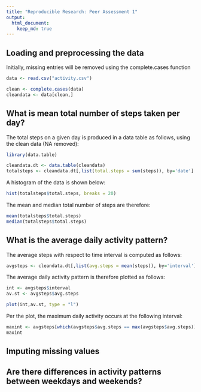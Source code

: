 ```yaml
---
title: "Reproducible Research: Peer Assessment 1"
output: 
  html_document:
    keep_md: true
---
```



## Loading and preprocessing the data

Initially, missing entries will be removed using the complete.cases function

```r
data <- read.csv("activity.csv")

clean <- complete.cases(data)
cleandata <- data[clean,]
```

## What is mean total number of steps taken per day?

The total steps on a given day is produced in a data table as follows, using the clean data (NA removed):

```r
library(data.table)

cleandata.dt <- data.table(cleandata)
totalsteps <- cleandata.dt[,list(total.steps = sum(steps)), by='date']
```

A histogram of the data is shown below:

```r
hist(totalsteps$total.steps, breaks = 20)
```

The mean and median total number of steps are therefore:

```r
mean(totalsteps$total.steps)
median(totalsteps$total.steps)
```

## What is the average daily activity pattern?

The average steps with respect to time interval is computed as follows:

```r
avgsteps <- cleandata.dt[,list(avg.steps = mean(steps)), by='interval']
```

The average daily activity pattern is therefore plotted as follows:

```r
int <- avgsteps$interval
av.st <- avgsteps$avg.steps

plot(int,av.st, type = "l")
```

Per the plot, the maximum daily activity occurs at the following interval:

```r
maxint <- avgsteps[which(avgsteps$avg.steps == max(avgsteps$avg.steps)),]
maxint
```

## Imputing missing values



## Are there differences in activity patterns between weekdays and weekends?
